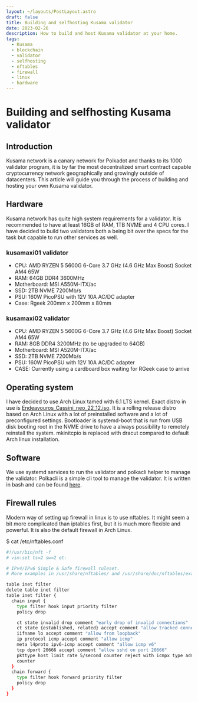 ```yaml
---
layout: ~/layouts/PostLayout.astro
draft: false
title: Building and selfhosting Kusama validator
date: 2023-02-26
description: How to build and host Kusama validator at your home.
tags:
  - Kusama
  - blockchain
  - validator
  - selfhosting
  - nftables
  - firewall
  - linux
  - hardware
---
```


# Building and selfhosting Kusama validator

## Introduction
Kusama network is a canary network for Polkadot and thanks to its 1000 validator program, it is by far the most decentralized smart contract capable cryptocurrency network
geographically and growingly outside of datacenters. This article will guide you through the process of building and hosting your own Kusama validator.

## Hardware
Kusama network has quite high system requirements for a validator. It is recommended to have at least 16GB of RAM, 1TB NVME and 4 CPU cores.
I have decided to build two validators both a being bit over the specs for the task but capable to run other services as well.
### kusamaxi01 validator
- CPU: AMD RYZEN 5 5600G 6-Core 3.7 GHz (4.6 GHz Max Boost) Socket AM4 65W
- RAM: 64GB DDR4 3600MHz
- Motherboard: MSI A550M-ITX/ac
- SSD: 2TB NVME 7200Mb/s
- PSU: 160W PicoPSU with 12V 10A AC/DC adapter
- Case: Rgeek 200mm x 200mm x 80mm

### kusamaxi02 validator
- CPU: AMD RYZEN 5 5600G 6-Core 3.7 GHz (4.6 GHz Max Boost) Socket AM4 65W
- RAM: 8GB DDR4 3200MHz (to be upgraded to 64GB)
- Motherboard: MSI A520M-ITX/ac
- SSD: 2TB NVME 7200Mb/s
- PSU: 160W PicoPSU with 12V 10A AC/DC adapter
- CASE: Currently using a cardboard box waiting for RGeek case to arrive

## Operating system
I have decided to use Arch Linux tamed with 6.1 LTS kernel. Exact distro in use is [Endeavouros_Cassini_neo_22_12.iso](https://endeavouros.com/latest-release/).
It is a rolling release distro based on Arch Linux with a lot of preinstalled software and a lot of preconfigured settings.
Bootloader is systemd-boot that is run from USB disk booting root in the NVME drive to have a always possibility to remotely
reinstall the system. mkinitcpio is replaced with dracut compared to default Arch linux installation. 

## Software
We use systemd services to run the validator and polkacli helper to manage the validator. Polkacli is a simple cli tool to manage
the validator. It is written in bash and can be found [here](https://kusamaxi.com/projects/polkacli/).


## Firewall rules
Modern way of setting up firewall in linux is to use nftables. It might seem a bit more complicated than iptables first,
but it is much more flexible and powerful. It is also the default firewall in Arch Linux.

$ cat /etc/nftables.conf
```bash 
#!/usr/bin/nft -f
# vim:set ts=2 sw=2 et:

# IPv4/IPv6 Simple & Safe firewall ruleset.
# More examples in /usr/share/nftables/ and /usr/share/doc/nftables/examples/.

table inet filter
delete table inet filter
table inet filter {
  chain input {
    type filter hook input priority filter
    policy drop

    ct state invalid drop comment "early drop of invalid connections"
    ct state {established, related} accept comment "allow tracked connections"
    iifname lo accept comment "allow from loopback"
    ip protocol icmp accept comment "allow icmp"
    meta l4proto ipv6-icmp accept comment "allow icmp v6"
    tcp dport 20666 accept comment "allow sshd on port 20666"
    pkttype host limit rate 5/second counter reject with icmpx type admin-prohibited
    counter
  }
  chain forward {
    type filter hook forward priority filter
    policy drop
  }
}
```
